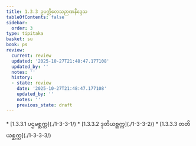 ```yaml
---
title: 1.3.3 ဥပက္ကိလေသဉာဏနိဒ္ဒေသ
tableOfContents: false
sidebar:
  order: 3
type: tipitaka
basket: su
book: ps
review:
  current: review
  updated: '2025-10-27T21:48:47.177108'
  updated_by: ''
  notes: ''
  history:
  - state: review
    date: '2025-10-27T21:48:47.177108'
    updated_by: ''
    notes: ''
    previous_state: draft
---
```



<ReviewStatus review={frontmatter.review} showDetails={true} />

<HypothesisAnnotation frontmatter={frontmatter} />

<DynamicBreadcrumb />



<TableOfContents book="ps" section="1.3.3">
* [1.3.3.1 ပဌမစ္ဆက္က](./1-3-3-1/)
* [1.3.3.2 ဒုတိယစ္ဆက္က](./1-3-3-2/)
* [1.3.3.3 တတိယစ္ဆက္က](./1-3-3-3/)
</TableOfContents>